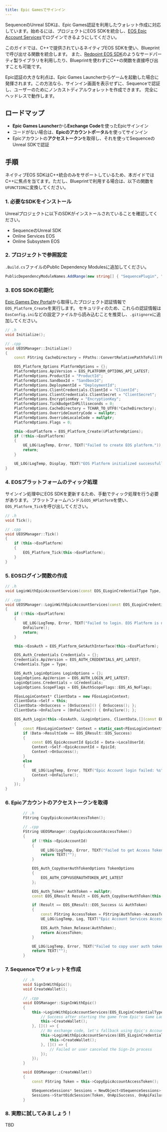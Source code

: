 ```yaml
---
title: Epic Gamesでサインイン
---
```


SequenceのUnreal SDKは、Epic Games認証を利用したウォレット作成に対応しています。始めるには、プロジェクトにEOS SDKを統合し、[EOS Epic Account Services](https://dev.epicgames.com/docs/epic-account-services/getting-started)でログインできるようにしてください。

このガイドでは、C++で提供されているネイティブEOS SDKを使い、Blueprintで呼び出せる関数を統合します。
また、[Redpoint EOS SDK](https://docs.redpoint.games/eos-online-subsystem/docs/)のようなサードパーティ製ライブラリを利用したり、Blueprintを使わずにC++の関数を直接呼び出すことも可能です。

Epic認証の大きな利点は、Epic Games Launcherからゲームを起動した場合に発揮されます。この方法なら、サインイン画面を表示せずに、Sequenceで認証し、ユーザーのためにノンカストディアルウォレットを作成できます。
完全にヘッドレスで動作します。

## ロードマップ

- **Epic Games Launcher**から**Exchange Code**を使ったEpicサインイン
- コードがない場合は、**Epicのアカウントポータル**を使ってサインイン
- Epicアカウントの**アクセストークン**を取得し、それを使ってSequenceのUnreal SDKで認証

## 手順
ネイティブEOS SDKはC++統合のみをサポートしているため、本ガイドではC++に焦点を当てます。ただし、Blueprintで利用する場合は、以下の関数を`UFUNCTION`に変換してください。

### 1. 必要なSDKをインストール
Unrealプロジェクトに以下のSDKがインストールされていることを確認してください。
- SequenceのUnreal SDK
- Online Services EOS
- Online Subsystem EOS

### 2. プロジェクトで参照設定
`.Build.cs`ファイルのPublic Dependency Modulesに追加してください。

```csharp
PublicDependencyModuleNames.AddRange(new string[] { "SequencePlugin", "EOSSDK", "OnlineServicesEOS" });
```

### 3. EOS SDKの初期化
[Epic Games Dev Portal](https://dev.epicgames.com/portal/)から取得したプロジェクト認証情報で`EOS_Platform_Create`を実行します。
セキュリティのため、これらの認証情報は`EosConfig.ini`などの設定ファイルから読み込むことを推奨し、`.gitignore`に追加してください。

```cpp
// .h
void Initialize();

// .cpp
void UEOSManager::Initialize()
{
    const FString CacheDirectory = FPaths::ConvertRelativePathToFull(FPaths::Combine(FPaths::ProjectSavedDir(), TEXT("EOSCache")));

    EOS_Platform_Options PlatformOptions = {};
    PlatformOptions.ApiVersion = EOS_PLATFORM_OPTIONS_API_LATEST;
    PlatformOptions.ProductId = "ProductId";
    PlatformOptions.SandboxId = "SandboxId";
    PlatformOptions.DeploymentId = "DeploymentId";
    PlatformOptions.ClientCredentials.ClientId = "ClientId";
    PlatformOptions.ClientCredentials.ClientSecret = "ClientSecret";
    PlatformOptions.EncryptionKey = "EncryptionKey";
    PlatformOptions.TickBudgetInMilliseconds = 0;
    PlatformOptions.CacheDirectory = TCHAR_TO_UTF8(*CacheDirectory);
    PlatformOptions.OverrideCountryCode = nullptr;
    PlatformOptions.OverrideLocaleCode = nullptr;
    PlatformOptions.Flags = 0;

    this->EosPlatform = EOS_Platform_Create(&PlatformOptions);
    if (!this->EosPlatform)
    {
        UE_LOG(LogTemp, Error, TEXT("Failed to create EOS platform."));
        return;
    }

    UE_LOG(LogTemp, Display, TEXT("EOS Platform initialized successfully."));
}
```

### 4. EOSプラットフォームのティック処理
サインイン処理中にEOS SDKを更新するため、手動でティック処理を行う必要があります。
プラットフォームハンドル`EOS_HPlatform`を使い、`EOS_Platform_Tick`を呼び出してください。

```cpp
// .h
void Tick();

// .cpp
void UEOSManager::Tick()
{
    if (this->EosPlatform)
    {
        EOS_Platform_Tick(this->EosPlatform);
    }
}
```

### 5. EOSログイン関数の作成

```cpp
// .h
void LoginWithEpicAccountServices(const EOS_ELoginCredentialType Type, TFunction<void()> OnSuccess, TFunction<void()> OnFailure);

// .cpp
void UEOSManager::LoginWithEpicAccountServices(const EOS_ELoginCredentialType Type, TFunction<void()> OnSuccess, TFunction<void()> OnFailure)
{
    if (!this->EosPlatform)
    {
        UE_LOG(LogTemp, Error, TEXT("Failed to login. EOS Platform is null, please Initialize."));
        OnFailure();
        return;
    }

    this->EosAuth = EOS_Platform_GetAuthInterface(this->EosPlatform);

    EOS_Auth_Credentials Credentials = {};
    Credentials.ApiVersion = EOS_AUTH_CREDENTIALS_API_LATEST;
    Credentials.Type = Type;

    EOS_Auth_LoginOptions LoginOptions = {};
    LoginOptions.ApiVersion = EOS_AUTH_LOGIN_API_LATEST;
    LoginOptions.Credentials = &Credentials;
    LoginOptions.ScopeFlags = EOS_EAuthScopeFlags::EOS_AS_NoFlags;

    FEosLoginContext* ClientData = new FEosLoginContext;
    ClientData->Self = this;
    ClientData->OnSuccess = [OnSuccess]() { OnSuccess(); };
    ClientData->OnFailure = [OnFailure]() { OnFailure(); };

    EOS_Auth_Login(this->EosAuth, &LoginOptions, ClientData,[](const EOS_Auth_LoginCallbackInfo* Data)
    {
        const FEosLoginContext* Context = static_cast<FEosLoginContext*>(Data->ClientData);
        if (Data->ResultCode == EOS_EResult::EOS_Success)
        {
            const EOS_EpicAccountId EpicId = Data->LocalUserId;
            Context->Self->EpicAccountId = EpicId;
            Context->OnSuccess();
        }
        else
        {
            UE_LOG(LogTemp, Error, TEXT("Epic Account login failed: %s"), *FString(EOS_EResult_ToString(Data->ResultCode)));
            Context->OnFailure();
        }
    });
}
```

### 6. Epicアカウントのアクセストークンを取得

```cpp
        // .h
        FString CopyEpicAccountAccessToken();

        // .cpp
        FString UEOSManager::CopyEpicAccountAccessToken()
        {
            if (!this->EpicAccountId)
            {
                UE_LOG(LogTemp, Error, TEXT("Failed to get Access Token. Epic Account Id is null."));
                return TEXT("");
            }

            EOS_Auth_CopyUserAuthTokenOptions TokenOptions
            {
                EOS_AUTH_COPYUSERAUTHTOKEN_API_LATEST
            };

            EOS_Auth_Token* AuthToken = nullptr;
            const EOS_EResult Result = EOS_Auth_CopyUserAuthToken(this->EosAuth, &TokenOptions, this->EpicAccountId, &AuthToken);

            if (Result == EOS_EResult::EOS_Success && AuthToken)
            {
                const FString AccessToken = FString(AuthToken->AccessToken);
                UE_LOG(LogTemp, Log, TEXT("Epic Account Services Access Token: %s"), *AccessToken);

                EOS_Auth_Token_Release(AuthToken);
                return AccessToken;
            }

            UE_LOG(LogTemp, Error, TEXT("Failed to copy user auth token: %s"), *FString(EOS_EResult_ToString(Result)));
            return TEXT("");
        }
```

### 7. Sequenceでウォレットを作成

```cpp
        // .h
        void SignInWithEpic();
        void CreateWallet();

        // .cpp
        void EOSManager::SignInWithEpic()
        {
            this->LoginWithEpicAccountServices(EOS_ELoginCredentialType::EOS_LCT_ExchangeCode, [this]() => {
                // Success after starting the game from Epic's Game Launcher
                this->CreateWallet();
            }, []() => {
                // No exchange code, let's fallback using Epic's Account Portal
                this->LoginWithEpicAccountServices(EOS_ELoginCredentialType::EOS_LCT_AccountPortal, [this]() => {
                    this->CreateWallet();
                }, []() => {
                    // Failed or user canceled the Sign-In process
                });
            });
        }

        void EOSManager::CreateWallet()
        {
            const FString Token = this->CopyEpicAccountAccessToken();

            USequenceSessions* Sessions = NewObject<USequenceSessions>();
            Sessions->StartOidcSession(Token, OnApiSuccess, OnApiFailure, OnApiFederationRequired);
        }
```

### 8. 実際に試してみましょう！
TBD